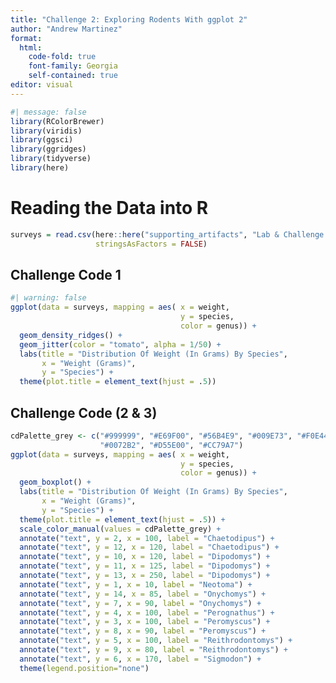 ```yaml
---
title: "Challenge 2: Exploring Rodents With ggplot 2"
author: "Andrew Martinez"
format:
  html:
    code-fold: true
    font-family: Georgia
    self-contained: true
editor: visual
---
```


```r
#| message: false
library(RColorBrewer)
library(viridis)
library(ggsci)
library(ggridges)
library(tidyverse)
library(here)
```

# Reading the Data into R

```r
surveys = read.csv(here::here("supporting_artifacts", "Lab & Challenge 2", "surveys.csv"), 
                   stringsAsFactors = FALSE)


```

## Challenge Code 1

```r
#| warning: false
ggplot(data = surveys, mapping = aes( x = weight, 
                                      y = species,
                                      color = genus)) + 
  geom_density_ridges() +
  geom_jitter(color = "tomato", alpha = 1/50) +
  labs(title = "Distribution Of Weight (In Grams) By Species", 
       x = "Weight (Grams)",
       y = "Species") +
  theme(plot.title = element_text(hjust = .5))
```

## Challenge Code (2 & 3)

```r
cdPalette_grey <- c("#999999", "#E69F00", "#56B4E9", "#009E73", "#F0E442", 
                    "#0072B2", "#D55E00", "#CC79A7")
ggplot(data = surveys, mapping = aes( x = weight, 
                                      y = species,
                                      color = genus)) + 
  geom_boxplot() +
  labs(title = "Distribution Of Weight (In Grams) By Species", 
       x = "Weight (Grams)",
       y = "Species") +
  theme(plot.title = element_text(hjust = .5)) +
  scale_color_manual(values = cdPalette_grey) +
  annotate("text", y = 2, x = 100, label = "Chaetodipus") +
  annotate("text", y = 12, x = 120, label = "Chaetodipus") +
  annotate("text", y = 10, x = 120, label = "Dipodomys") +
  annotate("text", y = 11, x = 125, label = "Dipodomys") +
  annotate("text", y = 13, x = 250, label = "Dipodomys") +
  annotate("text", y = 1, x = 10, label = "Neotoma") +
  annotate("text", y = 14, x = 85, label = "Onychomys") +
  annotate("text", y = 7, x = 90, label = "Onychomys") +
  annotate("text", y = 4, x = 100, label = "Perognathus") +
  annotate("text", y = 3, x = 100, label = "Peromyscus") +
  annotate("text", y = 8, x = 90, label = "Peromyscus") +
  annotate("text", y = 5, x = 100, label = "Reithrodontomys") +
  annotate("text", y = 9, x = 80, label = "Reithrodontomys") +
  annotate("text", y = 6, x = 170, label = "Sigmodon") +
  theme(legend.position="none")
```
